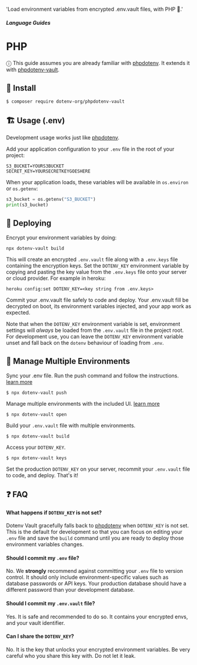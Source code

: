 
  'Load environment variables from encrypted .env.vault files, with PHP 🐘.'

##### Language Guides
# PHP

ⓘ This guide assumes you are already familiar with <a href="https://github.com/vlucas/phpdotenv">phpdotenv</a>. It extends it with <a href="https://github.com/dotenv-org/phpdotenv-vault">phpdotenv-vault</a>.

## 🌱 Install

```shell
$ composer require dotenv-org/phpdotenv-vault
```

## 🏗️ Usage (.env)

Development usage works just like [phpdotenv](https://github.com/vlucas/phpdotenv).

Add your application configuration to your `.env` file in the root of your project:

```shell
S3_BUCKET=YOURS3BUCKET
SECRET_KEY=YOURSECRETKEYGOESHERE
```

When your application loads, these variables will be available in `os.environ` or `os.getenv`:

```python
s3_bucket = os.getenv("S3_BUCKET")
print(s3_bucket)
```

## 🚀 Deploying

Encrypt your environment variables by doing:

```shell
npx dotenv-vault build
```

This will create an encrypted `.env.vault` file along with a `.env.keys` file containing the encryption keys. Set the `DOTENV_KEY` environment variable by copying and pasting the key value from the `.env.keys` file onto your server or cloud provider. For example in heroku:

```shell
heroku config:set DOTENV_KEY=<key string from .env.keys>
```

Commit your .env.vault file safely to code and deploy. Your .env.vault fill be decrypted on boot, its environment variables injected, and your app work as expected.

Note that when the `DOTENV_KEY` environment variable is set, environment settings will *always* be loaded from the `.env.vault` file in the project root. For development use, you can leave the `DOTENV_KEY` environment variable unset and fall back on the `dotenv` behaviour of loading from `.env`.

## 🌴 Manage Multiple Environments

Sync your .env file. Run the push command and follow the instructions. [learn more](/docs/sync/quickstart)

```
$ npx dotenv-vault push
```

Manage multiple environments with the included UI. [learn more](/docs/tutorials/environments)

```
$ npx dotenv-vault open
```

Build your `.env.vault` file with multiple environments.

```
$ npx dotenv-vault build
```

Access your `DOTENV_KEY`.

```
$ npx dotenv-vault keys
```

Set the production `DOTENV_KEY` on your server, recommit your `.env.vault` file to code, and deploy. That's it!

## ❓ FAQ

#### What happens if `DOTENV_KEY` is not set?

Dotenv Vault gracefully falls back to [phpdotenv](https://github.com/vlucas/phpdotenv) when `DOTENV_KEY` is not set. This is the default for development so that you can focus on editing your `.env` file and save the `build` command until you are ready to deploy those environment variables changes.

#### Should I commit my `.env` file?

No. We **strongly** recommend against committing your `.env` file to version control. It should only include environment-specific values such as database passwords or API keys. Your production database should have a different password than your development database.

#### Should I commit my `.env.vault` file?

Yes. It is safe and recommended to do so. It contains your encrypted envs, and your vault identifier.

#### Can I share the `DOTENV_KEY`?

No. It is the key that unlocks your encrypted environment variables. Be very careful who you share this key with. Do not let it leak.

